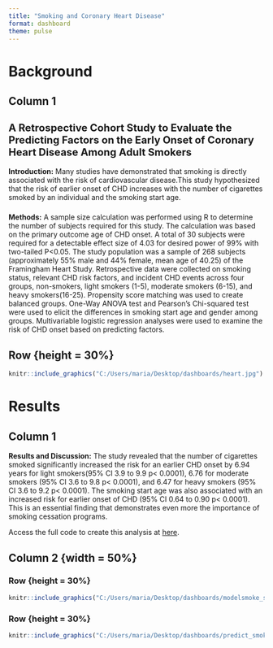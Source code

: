 ```yaml
---
title: "Smoking and Coronary Heart Disease"
format: dashboard
theme: pulse
---
```



# Background



## Column 1 {.sidebar}

<h2 style="font-size: 20px;">**A Retrospective Cohort Study to Evaluate the Predicting Factors on the Early Onset of Coronary Heart Disease Among Adult Smokers**</h2>

**Introduction:**
Many studies have demonstrated that smoking is directly associated with the risk of cardiovascular disease.This study hypothesized that the risk of earlier onset of CHD increases with the number of cigarettes smoked by an individual and the smoking start age.

###

**Methods:**
A sample size calculation was performed using R to determine the number of subjects required for this study. The calculation was based on the primary outcome age of CHD onset. A total of 30 subjects were required for a detectable effect size of 4.03 for desired power of 99% with two-tailed P<0.05. The study population was a sample of 268 subjects (approximately 55% male and 44% female, mean age of 40.25) of the Framingham Heart Study. Retrospective data were collected on smoking status, relevant CHD risk factors, and incident CHD events across four groups, non-smokers, light smokers (1-5), moderate smokers (6-15), and heavy smokers(16-25). Propensity score matching was used to create balanced groups. One-Way ANOVA test and Pearson’s Chi-squared test were used to elicit the differences in smoking start age and gender among groups. Multivariable logistic regression analyses were used to examine the risk of CHD onset based on predicting factors. 


## Row {height = 30%}

```r

knitr::include_graphics("C:/Users/maria/Desktop/dashboards/heart.jpg")
```


# Results

## Column 1 {.sidebar}


**Results and Discussion:**
The study revealed that the number of cigarettes smoked significantly increased the risk for an earlier CHD onset by 6.94 years for light smokers(95% CI 3.9 to 9.9 p< 0.0001), 6.76 for moderate smokers (95% CI 3.6 to 9.8 p< 0.0001), and 6.47 for heavy smokers (95% CI 3.6 to 9.2 p< 0.0001). The smoking start age was also associated with an increased risk for earlier onset of CHD (95% CI 0.64 to 0.90 p< 0.0001). This is an essential finding that demonstrates even more the importance of smoking cessation programs.

Access the full code to create this analysis at <a href="http://smokingchdanalysis.mtcambrosio.com/?fbclid=IwAR3Sqn08zLOTk5jDvEMjZMJS_4N7S2VCRbmvKRQspRajkmmgZotb76PQ0uk" target="_blank">here</a>.

## Column 2 {width = 50%}

### Row {height = 30%}

```r

knitr::include_graphics("C:/Users/maria/Desktop/dashboards/modelsmoke_sample_groups.png")

```

### Row {height = 30%}


```r

knitr::include_graphics("C:/Users/maria/Desktop/dashboards/predict_smoking_model.png")
```
